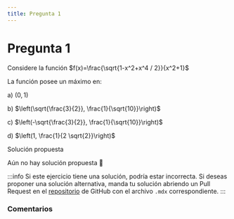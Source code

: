 ```yaml
---
title: Pregunta 1
---
```



# Pregunta 1

Considere la función $f(x)=\frac{\sqrt{1-x^2+x^4 / 2}}{x^2+1}$

La función posee un máximo en:

a) $(0,1)$

b) $\left(\sqrt{\frac{3}{2}}, \frac{1}{\sqrt{10}}\right)$

c) $\left(-\sqrt{\frac{3}{2}}, \frac{1}{\sqrt{10}}\right)$

d) $\left(1, \frac{1}{2 \sqrt{2}}\right)$

<MDXDetails>
<summary>Solución propuesta</summary>

Aún no hay solución propuesta 🥲

:::info
Si este ejercicio tiene una solución, podría estar incorrecta. Si deseas proponer una solución alternativa, manda tu solución abriendo
un Pull Request en el [repositorio](https://github.com/crow-rojas/apuntes-fundamentals/pulls) de GitHub con el archivo
`.mdx` correspondiente.
:::

</MDXDetails>

### Comentarios

<Disqus
  url="https://crow-rojas.github.io/apuntes-fundamentals/docs/mathematics/calculus-1-2-3/exercises/2016-2/p01"
  identifier="docs/mathematics/calculus-1-2-3/exercises/2016-2/p01"
  title="2016-2 Cálculo I, II y III - Pregunta 01"
/>
